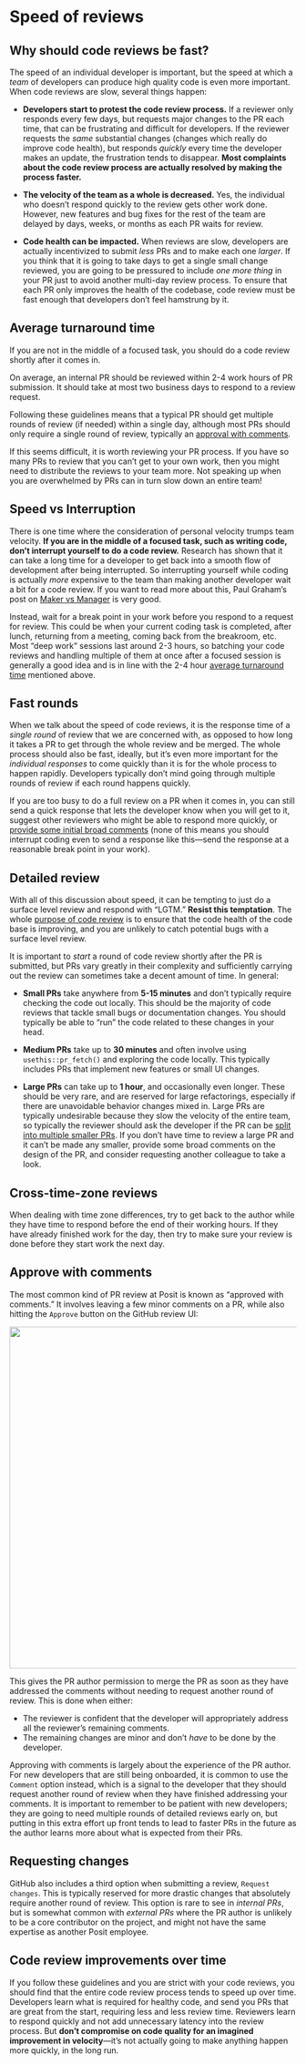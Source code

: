 # Speed of reviews {#sec-speed}

## Why should code reviews be fast? {#why}

The speed of an individual developer is important, but the speed at which a *team* of developers can produce high quality code is even more important.
When code reviews are slow, several things happen:

-   **Developers start to protest the code review process.** If a reviewer only responds every few days, but requests major changes to the PR each time, that can be frustrating and difficult for developers.
    If the reviewer requests the *same* substantial changes (changes which really do improve code health), but responds *quickly* every time the developer makes an update, the frustration tends to disappear.
    **Most complaints about the code review process are actually resolved by making the process faster.**

-   **The velocity of the team as a whole is decreased.** Yes, the individual who doesn't respond quickly to the review gets other work done.
    However, new features and bug fixes for the rest of the team are delayed by days, weeks, or months as each PR waits for review.

-   **Code health can be impacted.** When reviews are slow, developers are actually incentivized to submit *less* PRs and to make each one *larger*.
    If you think that it is going to take days to get a single small change reviewed, you are going to be pressured to include *one more thing* in your PR just to avoid another multi-day review process.
    To ensure that each PR only improves the health of the codebase, code review must be fast enough that developers don't feel hamstrung by it.

## Average turnaround time {#sec-turnaround}

If you are not in the middle of a focused task, you should do a code review shortly after it comes in.

On average, an internal PR should be reviewed within 2-4 work hours of PR submission.
It should take at most two business days to respond to a review request.

Following these guidelines means that a typical PR should get multiple rounds of review (if needed) within a single day, although most PRs should only require a single round of review, typically an [approval with comments](#sec-approve-with-comments).

If this seems difficult, it is worth reviewing your PR process.
If you have so many PRs to review that you can't get to your own work, then you might need to distribute the reviews to your team more.
Not speaking up when you are overwhelmed by PRs can in turn slow down an entire team!

## Speed vs Interruption {#sec-interruption}

There is one time where the consideration of personal velocity trumps team velocity.
**If you are in the middle of a focused task, such as writing code, don't interrupt yourself to do a code review.** Research has shown that it can take a long time for a developer to get back into a smooth flow of development after being interrupted.
So interrupting yourself while coding is actually *more* expensive to the team than making another developer wait a bit for a code review.
If you want to read more about this, Paul Graham's post on [Maker vs Manager](http://www.paulgraham.com/makersschedule.html) is very good.

Instead, wait for a break point in your work before you respond to a request for review.
This could be when your current coding task is completed, after lunch, returning from a meeting, coming back from the breakroom, etc.
Most "deep work" sessions last around 2-3 hours, so batching your code reviews and handling multiple of them at once after a focused session is generally a good idea and is in line with the 2-4 hour [average turnaround time](#sec-turnaround) mentioned above.

## Fast rounds {#sec-responses}

When we talk about the speed of code reviews, it is the response time of a *single round* of review that we are concerned with, as opposed to how long it takes a PR to get through the whole review and be merged.
The whole process should also be fast, ideally, but it's even more important for the *individual responses* to come quickly than it is for the whole process to happen rapidly.
Developers typically don't mind going through multiple rounds of review if each round happens quickly.

If you are too busy to do a full review on a PR when it comes in, you can still send a quick response that lets the developer know when you will get to it, suggest other reviewers who might be able to respond more quickly, or [provide some initial broad comments](#sec-broad) (none of this means you should interrupt coding even to send a response like this---send the response at a reasonable break point in your work).

## Detailed review

With all of this discussion about speed, it can be tempting to just do a surface level review and respond with "LGTM." **Resist this temptation**.
The whole [purpose of code review](#sec-purpose) is to ensure that the code health of the code base is improving, and you are unlikely to catch potential bugs with a surface level review.

It is important to *start* a round of code review shortly after the PR is submitted, but PRs vary greatly in their complexity and sufficiently carrying out the review can sometimes take a decent amount of time.
In general:

-   **Small PRs** take anywhere from **5-15 minutes** and don't typically require checking the code out locally.
    This should be the majority of code reviews that tackle small bugs or documentation changes.
    You should typically be able to "run" the code related to these changes in your head.

-   **Medium PRs** take up to **30 minutes** and often involve using `usethis::pr_fetch()` and exploring the code locally.
    This typically includes PRs that implement new features or small UI changes.

-   **Large PRs** can take up to **1 hour**, and occasionally even longer.
    These should be very rare, and are reserved for large refactorings, especially if there are unavoidable behavior changes mixed in.
    Large PRs are typically undesirable because they slow the velocity of the entire team, so typically the reviewer should ask the developer if the PR can be [split into multiple smaller PRs](#sec-small).
    If you don't have time to review a large PR and it can't be made any smaller, provide some broad comments on the design of the PR, and consider requesting another colleague to take a look.

## Cross-time-zone reviews {#sec-cross-time-zone}

When dealing with time zone differences, try to get back to the author while they have time to respond before the end of their working hours.
If they have already finished work for the day, then try to make sure your review is done before they start work the next day.

## Approve with comments {#sec-approve-with-comments}

The most common kind of PR review at Posit is known as "approved with comments." It involves leaving a few minor comments on a PR, while also hitting the `Approve` button on the GitHub review UI:

![](img/approve-with-comments.png){fig-align="center" width="600"}

This gives the PR author permission to merge the PR as soon as they have addressed the comments without needing to request another round of review.
This is done when either:

-   The reviewer is confident that the developer will appropriately address all the reviewer's remaining comments.
-   The remaining changes are minor and don't *have* to be done by the developer.

Approving with comments is largely about the experience of the PR author.
For new developers that are still being onboarded, it is common to use the `Comment` option instead, which is a signal to the developer that they should request another round of review when they have finished addressing your comments.
It is important to remember to be patient with new developers; they are going to need multiple rounds of detailed reviews early on, but putting in this extra effort up front tends to lead to faster PRs in the future as the author learns more about what is expected from their PRs.

## Requesting changes {#sec-request-changes}

GitHub also includes a third option when submitting a review, `Request changes`.
This is typically reserved for more drastic changes that absolutely require another round of review.
This option is rare to see in *internal PRs*, but is somewhat common with *external PRs* where the PR author is unlikely to be a core contributor on the project, and might not have the same expertise as another Posit employee.

## Code review improvements over time {#sec-over-time}

If you follow these guidelines and you are strict with your code reviews, you should find that the entire code review process tends to speed up over time.
Developers learn what is required for healthy code, and send you PRs that are great from the start, requiring less and less review time.
Reviewers learn to respond quickly and not add unnecessary latency into the review process.
But **don't compromise on code quality for an imagined improvement in velocity**---it's not actually going to make anything happen more quickly, in the long run.
